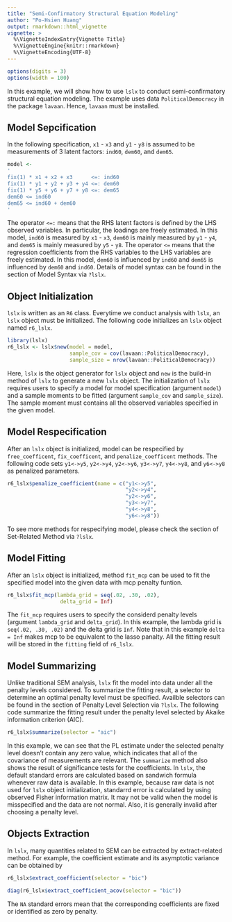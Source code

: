 ```yaml
---
title: "Semi-Confirmatory Structural Equation Modeling"
author: "Po-Hsien Huang"
output: rmarkdown::html_vignette
vignette: >
  %\VignetteIndexEntry{Vignette Title}
  %\VignetteEngine{knitr::rmarkdown}
  %\VignetteEncoding{UTF-8}
---
```

```r
options(digits = 3)
options(width = 100)
```
In this example, we will show how to use `lslx` to conduct semi-confirmatory structural equation modeling.
The example uses data `PoliticalDemocracy` in the package `lavaan`.
Hence, `lavaan` must be installed.

## Model Sepcification
In the following specification, `x1` - `x3` and `y1` - `y8` is assumed to be measurements of 3 latent factors: `ind60`, `dem60`, and `dem65`.
```r
model <-
'
fix(1) * x1 + x2 + x3      <=: ind60
fix(1) * y1 + y2 + y3 + y4 <=: dem60
fix(1) * y5 + y6 + y7 + y8 <=: dem65
dem60 <= ind60
dem65 <= ind60 + dem60
'
```
The operator `<=:` means that the RHS latent factors is defined by the LHS observed variables.
In particular, the loadings are freely estimated.
In this model, `ind60` is measured by `x1` - `x3`, `dem60` is mainly measured by `y1` - `y4`, and `dem65` is mainly measured by `y5` - `y8`.
The operator `<=` means that the regression coefficients from the RHS variables to the LHS variables are freely estimated.
In this model, `dem60` is influenced by `ind60` and `dem65` is influenced by `dem60` and `ind60`.
Details of model syntax can be found in the section of Model Syntax via `?lslx`.

## Object Initialization
`lslx` is written as an `R6` class.
Everytime we conduct analysis with `lslx`, an `lslx` object must be initialized.
The following code initializes an `lslx` object named `r6_lslx`.
```r
library(lslx)
r6_lslx <- lslx$new(model = model,
                    sample_cov = cov(lavaan::PoliticalDemocracy),
                    sample_size = nrow(lavaan::PoliticalDemocracy))
```
Here, `lslx` is the object generator for `lslx` object and `new` is the build-in method of `lslx` to generate a new `lslx` object.
The initialization of `lslx` requires users to specify a model for model specification (argument `model`) and a sample moments to be fitted (argument `sample_cov` and `sample_size`).
The sample moment must contains all the observed variables specified in the given model.


## Model Respecification
After an `lslx` object is initialized, model can be respecified by `free_coefficent`, `fix_coefficent`, and `penalize_coefficent` methods.
The following code sets `y1<->y5`, `y2<->y4`, `y2<->y6`, `y3<->y7`, `y4<->y8`, and `y6<->y8` as penalized parameters.
```r
r6_lslx$penalize_coefficient(name = c("y1<->y5",
                                      "y2<->y4",
                                      "y2<->y6",
                                      "y3<->y7",
                                      "y4<->y8",
                                      "y6<->y8"))
```
To see more methods for respecifying model, please check the section of Set-Related Method via `?lslx`. 


## Model Fitting
After an `lslx` object is initialized, method `fit_mcp` can be used to fit the specified model into the given data with mcp penalty funtion.
```r
r6_lslx$fit_mcp(lambda_grid = seq(.02, .30, .02),
                 delta_grid = Inf)
```
The `fit_mcp` requires users to specify the considerd penalty levels (argument `lambda_grid` and `delta_grid`).
In this example, the lambda grid is `seq(.02, .30, .02)` and the delta grid is `Inf`.
Note that in this example `delta = Inf` makes mcp to be equivalent to the lasso panalty.
All the fitting result will be stored in the `fitting` field of `r6_lslx`.


## Model Summarizing
Unlike traditional SEM analysis, `lslx` fit the model into data under all the penalty levels considered.
To summarize the fitting result, a selector to determine an optimal penalty level must be specified.
Availble selectors can be found in the section of Penalty Level Selection via `?lslx`.
The following code summarize the fitting result under the penalty level selected by Akaike information criterion (AIC).
```r
r6_lslx$summarize(selector = "aic")
```
In this example, we can see that the PL estimate under the selected penalty level doesn't contain any zero value, which indicates that all of the covariance of measurements are relevant.
The `summarize` method also shows the result of significance tests for the coefficients.
In `lslx`, the default standard errors are calculated based on sandwich formula whenever raw data is available.
In this example, because raw data is not used for `lslx` object initialization, standarrd error is calculated by using observed Fisher information matrix.
It may not be valid when the model is misspecified and the data are not normal.
Also, it is generally invalid after choosing a penalty level.


## Objects Extraction
In `lslx`, many quantities related to SEM can be extracted by extract-related method.
For example, the coefficient estimate and its asymptotic variance can be obtained by
```r
r6_lslx$extract_coefficient(selector = "bic")
```
```r
diag(r6_lslx$extract_coefficient_acov(selector = "bic"))
```
The `NA` standard errors mean that the corresponding coefficients are fixed or identified as zero by penalty.
